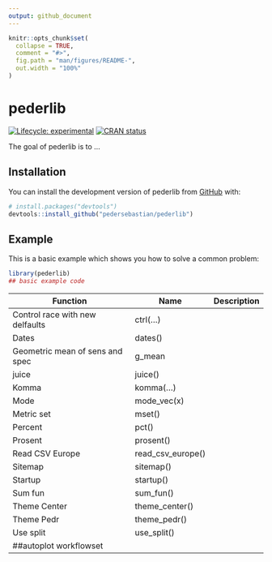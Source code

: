 ```yaml
---
output: github_document
---
```


<!-- README.md is generated from README.Rmd. Please edit that file -->

```r
knitr::opts_chunk$set(
  collapse = TRUE,
  comment = "#>",
  fig.path = "man/figures/README-",
  out.width = "100%"
)
```

# pederlib

<!-- badges: start -->

[![Lifecycle: experimental](https://img.shields.io/badge/lifecycle-experimental-orange.svg)](https://lifecycle.r-lib.org/articles/stages.html#experimental) [![CRAN status](https://www.r-pkg.org/badges/version/pederlib)](https://CRAN.R-project.org/package=pederlib)

<!-- badges: end -->

The goal of pederlib is to ...

## Installation

You can install the development version of pederlib from [GitHub](https://github.com/) with:

``` r
# install.packages("devtools")
devtools::install_github("pedersebastian/pederlib")
```

## Example

This is a basic example which shows you how to solve a common problem:

```r
library(pederlib)
## basic example code
```

| Function                        | Name              | Description |
|---------------------------------|-------------------|-------------|
| Control race with new delfaults | ctrl(...)         |             |
| Dates                           | dates()           |             |
| Geometric mean of sens and spec | g_mean            |             |
| juice                           | juice()           |             |
| Komma                           | komma(...)        |             |
| Mode                            | mode_vec(x)       |             |
| Metric set                      | mset()            |             |
| Percent                         | pct()             |             |
| Prosent                         | prosent()         |             |
| Read CSV Europe                 | read_csv_europe() |             |
| Sitemap                         | sitemap()         |             |
| Startup                         | startup()         |             |
| Sum fun                         | sum_fun()         |             |
| Theme Center                    | theme_center()    |             |
| Theme Pedr                      | theme_pedr()      |             |
| Use split                       | use_split()       |             |
| ##autoplot workflowset          |                   |             |
